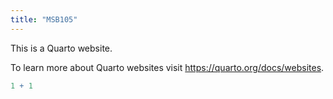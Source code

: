 ```yaml
---
title: "MSB105"
---
```


This is a Quarto website.

To learn more about Quarto websites visit <https://quarto.org/docs/websites>.

```r
1 + 1
```
